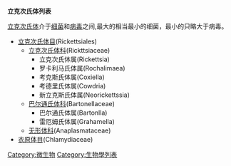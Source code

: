 {{Unreferenced|time=2017-12-11T12:49:29+00:00}}
'''立克次氏体列表'''

[[立克次氏体|立克次氏体]]介于[[细菌|细菌]]和[[病毒|病毒]]之间,最大的相当最小的细菌，最小的只略大于病毒。

*[[立克次氏体目|立克次氏体目]](Rickettsiales)
**[[立克次氏体科|立克次氏体科]](Rickttsiaceae)
***立克次氏体属(Rickettsia)
***罗卡利马氏体属(Rochalimaea)
***考克斯氏体属(Coxiella)
***考德里氏体属(Cowdria)
***新立克斯氏体属(Neorickettssia)
**[[巴尔通氏体科|巴尔通氏体科]](Bartonellaceae)
***巴尔通氏体属(Bartonlla)
***雷厄姆氏体属(Grahamella)
**[[无形体科|无形体科]](Anaplasmataceae)
*[[衣原体目|衣原体目]](Chlamydiaceae)

[[Category:微生物|Category:微生物]]
[[Category:生物學列表|Category:生物學列表]]